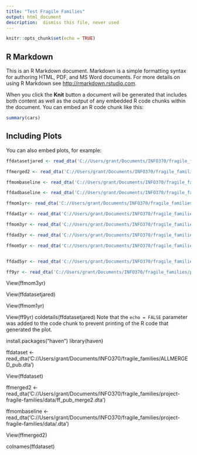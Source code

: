 ```yaml
---
title: "Test Fragile Families"
output: html_document
description:  dismiss this file, never used
---
```


```r
knitr::opts_chunk$set(echo = TRUE)
```

## R Markdown

This is an R Markdown document. Markdown is a simple formatting syntax for authoring HTML, PDF, and MS Word documents. For more details on using R Markdown see <http://rmarkdown.rstudio.com>.

When you click the **Knit** button a document will be generated that includes both content as well as the output of any embedded R code chunks within the document. You can embed an R code chunk like this:

```r
summary(cars)
```

## Including Plots

You can also embed plots, for example:

```r
ffdatasetjared <- read_dta('C://Users/grant/Documents/INFO370/fragile_families/ALLMERGED_pub.dta')

ffmerged2 <- read_dta('C://Users/grant/Documents/INFO370/fragile_families/project-fragile-families/data/ff_pub_merge2.dta')

ffmombaseline <- read_dta('C://Users/grant/Documents/INFO370/fragile_families/project-fragile-families/data/ffmombspv3.dta')

ffdadbaseline <- read_dta('C://Users/grant/Documents/INFO370/fragile_families/project-fragile-families/data/ffdadbspv3.dta')

ffmom1yr<- read_dta('C://Users/grant/Documents/INFO370/fragile_families/project-fragile-families/data/ffmom1ypv2.dta')

ffdad1yr <- read_dta('C://Users/grant/Documents/INFO370/fragile_families/project-fragile-families/data/ffdad1ypv2.dta')

ffmom3yr <- read_dta('C://Users/grant/Documents/INFO370/fragile_families/project-fragile-families/data/ffmom3ypv2.dta')

ffdad3yr <- read_dta('C://Users/grant/Documents/INFO370/fragile_families/project-fragile-families/data/ffdad3ypv2.dta')

ffmom5yr <- read_dta('C://Users/grant/Documents/INFO370/fragile_families/project-fragile-families/data/ffmom5ypv1.dta')


ffdad5yr <- read_dta('C://Users/grant/Documents/INFO370/fragile_families/project-fragile-families/data/ffdad5ypv1.dta')

ff9yr <- read_dta('C://Users/grant/Documents/INFO370/fragile_families/project-fragile-families/data/ff_y9_pub1.dta')
```

View(ffmom3yr)

View(ffdatasetjared)

View(ffmom1yr)

View(ff9yr)
coldetails(ffdatasetjared)
Note that the `echo = FALSE` parameter was added to the code chunk to prevent printing of the R code that generated the plot.

install.packages("haven")
library(haven)

ffdataset <- read_dta('C://Users/grant/Documents/INFO370/fragile_families/ALLMERGED_pub.dta')

View(ffdataset)

ffmerged2 <- read_dta('C://Users/grant/Documents/INFO370/fragile_families/project-fragile-families/data/ff_pub_merge2.dta')

ffmombaseline <-  read_dta('C://Users/grant/Documents/INFO370/fragile_families/project-fragile-families/data/.dta')



View(ffmerged2)

colnames(ffdataset)